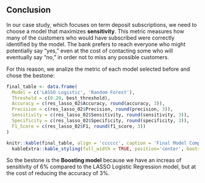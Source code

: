 ## Conclusion

In our case study, which focuses on term deposit subscriptions, we need to choose a model that maximizes **sensitivity**. This metric measures how many of the customers who would have subscribed were correctly identified by the model. The bank prefers to reach everyone who might potentially say “yes,” even at the cost of contacting some who will eventually say “no,” in order not to miss any possible customers.

For this reason, we analize the metric of each model selected before and chose the bestone:

```r
final_table <- data.frame(
  Model = c('LASSO Logistic', 'Random Forest'),
  Threshold = c(0.20, best_threshold),
  Accuracy = c(res_lasso_02$Accuracy, round(accuracy, 3)),
  Precision = c(res_lasso_02$Precision, round(precision, 3)),
  Sensitivity = c(res_lasso_02$Sensitivity, round(sensitivity, 3)),
  Specificity = c(res_lasso_02$Specificity, round(specificity, 3)),
  F1_Score = c(res_lasso_02$F1, round(f1_score, 3))
)

knitr::kable(final_table, align = 'cccccc', caption = 'Final Model Comparison') %>%
  kableExtra::kable_styling(full_width = TRUE, position='center', bootstrap_options = c("striped"))
```

So the bestone is the **Boosting model** because we have an increas of sensitivity of 6% compared to the LASSO Logistic Regression model, but at the cost of reducing the accuracy of 3%.






